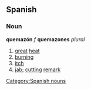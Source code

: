 == Spanish == 
=== Noun === 
'''quemazón''' ''f'' '''quemazones''' ''plural'' 
# [[great]] [[heat]]
# [[burning]]
# [[itch]]
# [[jab]]; [[cutting]] [[remark]]

[[Category:Spanish nouns]]